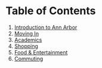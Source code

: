 # Table of Contents {-}
1. [Introduction to Ann Arbor](#introduction)
2. [Moving In](#move-in)
5. [Academics](#academics)
6. [Shopping](#shopping)
7. [Food & Entertainment](#food-entertainment)
8. [Commuting](#commuting)